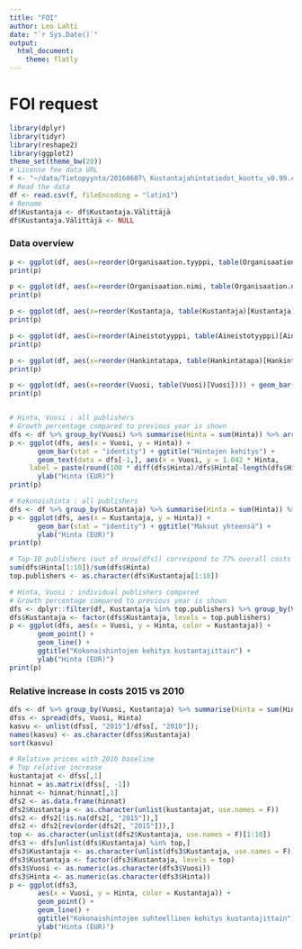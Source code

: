 ```yaml
---
title: "FOI"
author: Leo Lahti
date: "`r Sys.Date()`"
output:
  html_document:
    theme: flatly
---
```



FOI request
===========

```r
library(dplyr)
library(tidyr)
library(reshape2)
library(ggplot2)
theme_set(theme_bw(20))
# License fee data URL
f <- "~/data/Tietopyynto/20160607\ Kustantajahintatiedot_koottu_v0.99.csv"
# Read the data
df <- read.csv(f, fileEncoding = "latin1")
# Rename
df$Kustantaja <- df$Kustantaja.Välittäjä
df$Kustantaja.Välittäjä <- NULL
```


### Data overview

```r
p <- ggplot(df, aes(x=reorder(Organisaation.tyyppi, table(Organisaation.tyyppi)[Organisaation.tyyppi]))) + geom_bar() + ggtitle("Organisaation tyyppi") + coord_flip() + xlab("") + ylab("Tietoja (N)")
print(p)

p <- ggplot(df, aes(x=reorder(Organisaation.nimi, table(Organisaation.nimi)[Organisaation.nimi]))) + geom_bar() + ggtitle("Organisaatio") + coord_flip() + xlab("") + ylab("Tietoja (N)")
print(p)

p <- ggplot(df, aes(x=reorder(Kustantaja, table(Kustantaja)[Kustantaja]))) + geom_bar() + ggtitle("Kustantaja") + coord_flip() + xlab("") + ylab("Tietoja (N)")
print(p)

p <- ggplot(df, aes(x=reorder(Aineistotyyppi, table(Aineistotyyppi)[Aineistotyyppi]))) + geom_bar() + ggtitle("Aineistotyyppi") + coord_flip() + xlab("") + ylab("Tietoja (N)")
print(p)

p <- ggplot(df, aes(x=reorder(Hankintatapa, table(Hankintatapa)[Hankintatapa]))) + geom_bar() + ggtitle("Hankintatapa") + coord_flip() + xlab("") + ylab("Tietoja (N)")
print(p)

p <- ggplot(df, aes(x=reorder(Vuosi, table(Vuosi)[Vuosi]))) + geom_bar() + ggtitle("Vuosi") + coord_flip() + xlab("") + ylab("Tietoja (N)")
print(p)


# Hinta, Vuosi : all publishers
# Growth percentage compared to previous year is shown
dfs <- df %>% group_by(Vuosi) %>% summarise(Hinta = sum(Hinta)) %>% arrange(Vuosi)
p <- ggplot(dfs, aes(x = Vuosi, y = Hinta)) +
       geom_bar(stat = "identity") + ggtitle("Hintojen kehitys") +
       geom_text(data = dfs[-1,], aes(x = Vuosi, y = 1.042 * Hinta,
     label = paste(round(100 * diff(dfs$Hinta)/dfs$Hinta[-length(dfs$Hinta)], 1), "\%", sep = ""), size = 8) + 
       ylab("Hinta (EUR)")
print(p)

# Kokonaishinta : all publishers
dfs <- df %>% group_by(Kustantaja) %>% summarise(Hinta = sum(Hinta)) %>% arrange(desc(Hinta))
p <- ggplot(dfs, aes(x = Kustantaja, y = Hinta)) +
       geom_bar(stat = "identity") + ggtitle("Maksut yhteensä") +
       ylab("Hinta (EUR)")
print(p)

# Top-10 publishers (out of nrow(dfs)) correspond to 77% overall costs
sum(dfs$Hinta[1:10])/sum(dfs$Hinta)
top.publishers <- as.character(dfs$Kustantaja[1:10])

# Hinta, Vuosi : individual publishers compared
# Growth percentage compared to previous year is shown
dfs <- dplyr::filter(df, Kustantaja %in% top.publishers) %>% group_by(Vuosi, Kustantaja) %>% summarise(Hinta = sum(Hinta)) %>% arrange(Vuosi)
dfs$Kustantaja <- factor(dfs$Kustantaja, levels = top.publishers)
p <- ggplot(dfs, aes(x = Vuosi, y = Hinta, color = Kustantaja)) +
       geom_point() +
       geom_line() +       
       ggtitle("Kokonaishintojen kehitys kustantajittain") +
       ylab("Hinta (EUR)") 
print(p)
```


### Relative increase in costs 2015 vs 2010

```r
dfs <- df %>% group_by(Vuosi, Kustantaja) %>% summarise(Hinta = sum(Hinta)) %>% arrange(Vuosi)
dfss <- spread(dfs, Vuosi, Hinta)
kasvu <- unlist(dfss[, "2015"]/dfss[, "2010"]);
names(kasvu) <- as.character(dfss$Kustantaja)
sort(kasvu)

# Relative prices with 2010 baseline
# Top relative increase
kustantajat <- dfss[,1]
hinnat = as.matrix(dfss[, -1])
hinnat <- hinnat/hinnat[,1]
dfs2 <- as.data.frame(hinnat)
dfs2$Kustantaja <- as.character(unlist(kustantajat, use.names = F))
dfs2 <- dfs2[!is.na(dfs2[, "2015"]),]
dfs2 <- dfs2[rev(order(dfs2[, "2015"])),]
top <- as.character(unlist(dfs2$Kustantaja, use.names = F)[1:10])
dfs3 <- dfs[unlist(dfs$Kustantaja) %in% top,]
dfs3$Kustantaja <- as.character(unlist(dfs3$Kustantaja, use.names = F))
dfs3$Kustantaja <- factor(dfs3$Kustantaja, levels = top)
dfs3$Vuosi <- as.numeric(as.character(dfs3$Vuosi))
dfs3$Hinta <- as.numeric(as.character(dfs3$Hinta))
p <- ggplot(dfs3,
       aes(x = Vuosi, y = Hinta, color = Kustantaja)) +
       geom_point() +
       geom_line() +       
       ggtitle("Kokonaishintojen suhteellinen kehitys kustantajittain") +
       ylab("Hinta (EUR)") 
print(p)
```


